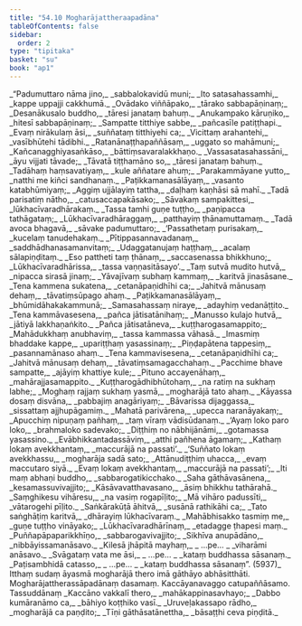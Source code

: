 ```yaml
---
title: "54.10 Mogharājattheraapadāna"
tableOfContents: false
sidebar:
  order: 2
type: "tipitaka"
basket: "su"
book: "ap1"
---
```



<DynamicBreadcrumb />

<Division number="327" book="ap1">

<Paragraph number="7292" type="verses" book="ap1">
_“Padumuttaro nāma jino,_  
_sabbalokavidū muni;_  
_Ito satasahassamhi,_  
_kappe uppajji cakkhumā._  

</Paragraph>

</Division>
<Division number="328" book="ap1">

<Paragraph number="7293" type="verses" book="ap1">
_Ovādako viññāpako,_  
_tārako sabbapāṇinaṃ;_  
_Desanākusalo buddho,_  
_tāresi janataṃ bahuṃ._  

</Paragraph>

</Division>
<Division number="329" book="ap1">

<Paragraph number="7294" type="verses" book="ap1">
_Anukampako kāruṇiko,_  
_hitesī sabbapāṇinaṃ;_  
_Sampatte titthiye sabbe,_  
_pañcasīle patiṭṭhapi._  

</Paragraph>

</Division>
<Division number="330" book="ap1">

<Paragraph number="7295" type="verses" book="ap1">
_Evaṃ nirākulaṃ āsi,_  
_suññataṃ titthiyehi ca;_  
_Vicittaṃ arahantehi,_  
_vasībhūtehi tādibhi._  

</Paragraph>

</Division>
<Division number="331" book="ap1">

<Paragraph number="7296" type="verses" book="ap1">
_Ratanānaṭṭhapaññāsaṃ,_  
_uggato so mahāmuni;_  
_Kañcanagghiyasaṅkāso,_  
_bāttiṃsavaralakkhaṇo._  

</Paragraph>

</Division>
<Division number="332" book="ap1">

<Paragraph number="7297" type="verses" book="ap1">
_Vassasatasahassāni,_  
_āyu vijjati tāvade;_  
_Tāvatā tiṭṭhamāno so,_  
_tāresi janataṃ bahuṃ._  

</Paragraph>

</Division>
<Division number="333" book="ap1">

<Paragraph number="7298" type="verses" book="ap1">
_Tadāhaṃ haṃsavatiyaṃ,_  
_kule aññatare ahuṃ;_  
_Parakammāyane yutto,_  
_natthi me kiñci sandhanaṃ._  

</Paragraph>

</Division>
<Division number="334" book="ap1">

<Paragraph number="7299" type="verses" book="ap1">
_Paṭikkamanasālāyaṃ,_  
_vasanto katabhūmiyaṃ;_  
_Aggiṃ ujjālayiṃ tattha,_  
_daḷhaṃ kaṇhāsi sā mahī._  

</Paragraph>

</Division>
<Division number="335" book="ap1">

<Paragraph number="7300" type="verses" book="ap1">
_Tadā parisatiṃ nātho,_  
_catusaccapakāsako;_  
_Sāvakaṃ sampakittesi,_  
_lūkhacīvaradhārakaṃ._  

</Paragraph>

</Division>
<Division number="336" book="ap1">

<Paragraph number="7301" type="verses" book="ap1">
_Tassa tamhi guṇe tuṭṭho,_  
_paṇipacca tathāgataṃ;_  
_Lūkhacīvaradhāraggaṃ,_  
_patthayiṃ ṭhānamuttamaṃ._  

</Paragraph>

</Division>
<Division number="337" book="ap1">

<Paragraph number="7302" type="verses" book="ap1">
_Tadā avoca bhagavā,_  
_sāvake padumuttaro;_  
_‘Passathetaṃ purisakaṃ,_  
_kucelaṃ tanudehakaṃ._  

</Paragraph>

</Division>
<Division number="338" book="ap1">

<Paragraph number="7303" type="verses" book="ap1">
_Pītippasannavadanaṃ,_  
_saddhādhanasamanvitaṃ;_  
_Udaggatanujaṃ haṭṭhaṃ,_  
_acalaṃ sālapiṇḍitaṃ._  

</Paragraph>

</Division>
<Division number="339" book="ap1">

<Paragraph number="7304" type="verses" book="ap1">
_Eso pattheti taṃ ṭhānaṃ,_  
_saccasenassa bhikkhuno;_  
_Lūkhacīvaradhārissa,_  
_tassa vaṇṇasitāsayo’._  

</Paragraph>

</Division>
<Division number="340" book="ap1">

<Paragraph number="7305" type="verses" book="ap1">
_Taṃ sutvā mudito hutvā,_  
_nipacca sirasā jinaṃ;_  
_Yāvajīvaṃ subhaṃ kammaṃ,_  
_karitvā jinasāsane._  

</Paragraph>

</Division>
<Division number="341" book="ap1">

<Paragraph number="7306" type="verses" book="ap1">
_Tena kammena sukatena,_  
_cetanāpaṇidhīhi ca;_  
_Jahitvā mānusaṃ dehaṃ,_  
_tāvatiṃsūpago ahaṃ._  

</Paragraph>

</Division>
<Division number="342" book="ap1">

<Paragraph number="7307" type="verses" book="ap1">
_Paṭikkamanasālāyaṃ,_  
_bhūmidāhakakammunā;_  
_Samasahassaṃ niraye,_  
_adayhiṃ vedanāṭṭito._  

</Paragraph>

</Division>
<Division number="343" book="ap1">

<Paragraph number="7308" type="verses" book="ap1">
_Tena kammāvasesena,_  
_pañca jātisatānihaṃ;_  
_Manusso kulajo hutvā,_  
_jātiyā lakkhaṇaṅkito._  

</Paragraph>

</Division>
<Division number="344" book="ap1">

<Paragraph number="7309" type="verses" book="ap1">
_Pañca jātisatāneva,_  
_kuṭṭharogasamappito;_  
_Mahādukkhaṃ anubhaviṃ,_  
_tassa kammassa vāhasā._  

</Paragraph>

</Division>
<Division number="345" book="ap1">

<Paragraph number="7310" type="verses" book="ap1">
_Imasmiṃ bhaddake kappe,_  
_upariṭṭhaṃ yasassinaṃ;_  
_Piṇḍapātena tappesiṃ,_  
_pasannamānaso ahaṃ._  

</Paragraph>

</Division>
<Division number="346" book="ap1">

<Paragraph number="7311" type="verses" book="ap1">
_Tena kammavisesena,_  
_cetanāpaṇidhīhi ca;_  
_Jahitvā mānusaṃ dehaṃ,_  
_tāvatiṃsamagacchahaṃ._  

</Paragraph>

</Division>
<Division number="347" book="ap1">

<Paragraph number="7312" type="verses" book="ap1">
_Pacchime bhave sampatte,_  
_ajāyiṃ khattiye kule;_  
_Pituno accayenāhaṃ,_  
_mahārajjasamappito._  

</Paragraph>

</Division>
<Division number="348" book="ap1">

<Paragraph number="7313" type="verses" book="ap1">
_Kuṭṭharogādhibhūtohaṃ,_  
_na ratiṃ na sukhaṃ labhe;_  
_Moghaṃ rajjaṃ sukhaṃ yasmā,_  
_mogharājā tato ahaṃ._  

</Paragraph>

</Division>
<Division number="349" book="ap1">

<Paragraph number="7314" type="verses" book="ap1">
_Kāyassa dosaṃ disvāna,_  
_pabbajiṃ anagāriyaṃ;_  
_Bāvarissa dijaggassa,_  
_sissattaṃ ajjhupāgamiṃ._  

</Paragraph>

</Division>
<Division number="350" book="ap1">

<Paragraph number="7315" type="verses" book="ap1">
_Mahatā parivārena,_  
_upecca naranāyakaṃ;_  
_Apucchiṃ nipuṇaṃ pañhaṃ,_  
_taṃ vīraṃ vādisūdanaṃ._  

</Paragraph>

</Division>
<Division number="351" book="ap1">

<Paragraph number="7316" type="verses" book="ap1">
_‘Ayaṃ loko paro loko,_  
_brahmaloko sadevako;_  
_Diṭṭhiṃ no nābhijānāmi,_  
_gotamassa yasassino._  

</Paragraph>

</Division>
<Division number="352" book="ap1">

<Paragraph number="7317" type="verses" book="ap1">
_Evābhikkantadassāviṃ,_  
_atthi pañhena āgamaṃ;_  
_Kathaṃ lokaṃ avekkhantaṃ,_  
_maccurājā na passati’._  

</Paragraph>

</Division>
<Division number="353" book="ap1">

<Paragraph number="7318" type="verses" book="ap1">
_‘Suññato lokaṃ avekkhassu,_  
_mogharāja sadā sato;_  
_Attānudiṭṭhiṃ uhacca,_  
_evaṃ maccutaro siyā._  

</Paragraph>

</Division>
<Division number="354" book="ap1">

<Paragraph number="7319" type="verses" book="ap1">
_Evaṃ lokaṃ avekkhantaṃ,_  
_maccurājā na passati’;_  
_Iti maṃ abhaṇi buddho,_  
_sabbarogatikicchako._  

</Paragraph>

</Division>
<Division number="355" book="ap1">

<Paragraph number="7320" type="verses" book="ap1">
_Saha gāthāvasānena,_  
_kesamassuvivajjito;_  
_Kāsāvavatthavasano,_  
_āsiṃ bhikkhu tathārahā._  

</Paragraph>

</Division>
<Division number="356" book="ap1">

<Paragraph number="7321" type="verses" book="ap1">
_Saṃghikesu vihāresu,_  
_na vasiṃ rogapīḷito;_  
_Mā vihāro padussīti,_  
_vātarogehi pīḷito._  

</Paragraph>

</Division>
<Division number="357" book="ap1">

<Paragraph number="7322" type="verses" book="ap1">
_Saṅkārakūṭā āhitvā,_  
_susānā rathikāhi ca;_  
_Tato saṅghāṭiṃ karitvā,_  
_dhārayiṃ lūkhacīvaraṃ._  

</Paragraph>

</Division>
<Division number="358" book="ap1">

<Paragraph number="7323" type="verses" book="ap1">
_Mahābhisakko tasmiṃ me,_  
_guṇe tuṭṭho vināyako;_  
_Lūkhacīvaradhārīnaṃ,_  
_etadagge ṭhapesi maṃ._  

</Paragraph>

</Division>
<Division number="359" book="ap1">

<Paragraph number="7324" type="verses" book="ap1">
_Puññapāpaparikkhīṇo,_  
_sabbarogavivajjito;_  
_Sikhīva anupādāno,_  
_nibbāyissamanāsavo._  

</Paragraph>

</Division>
<Division number="360" book="ap1">

<Paragraph number="7325" type="verses" book="ap1">
_Kilesā jhāpitā mayhaṃ,_  
_ …pe… _  
_viharāmi anāsavo._  

</Paragraph>

</Division>
<Division number="361" book="ap1">

<Paragraph number="7326" type="verses" book="ap1">
_Svāgataṃ vata me āsi,_  
_ …pe… _  
_kataṃ buddhassa sāsanaṃ._  

</Paragraph>

</Division>
<Division number="362" book="ap1">

<Paragraph number="7327" type="verses" book="ap1">
_Paṭisambhidā catasso,_  
_ …pe… _  
_kataṃ buddhassa sāsanaṃ”. (5937)_  

</Paragraph>

<Paragraph number="7328" book="ap1">
Itthaṃ sudaṃ āyasmā mogharājā thero imā gāthāyo abhāsitthāti.

</Paragraph>
</Division>

<Paragraph number="7329" type="center" book="ap1">
Mogharājattherassāpadānaṃ dasamaṃ.



</Paragraph>

<Paragraph number="7330" type="center" book="ap1">
Kaccāyanavaggo catupaññāsamo.



</Paragraph>

<Paragraph number="7331" type="center" book="ap1">
Tassuddānaṃ


</Paragraph>

<Paragraph number="7332" type="verses" book="ap1">
_Kaccāno vakkalī thero,_  
_mahākappinasavhayo;_  
_Dabbo kumāranāmo ca,_  
_bāhiyo koṭṭhiko vasī._  

</Paragraph>

<Paragraph number="7333" type="verses" book="ap1">
_Uruveḷakassapo rādho,_  
_mogharājā ca paṇḍito;_  
_Tīṇi gāthāsatānettha,_  
_bāsaṭṭhi ceva piṇḍitā._
</Paragraph>